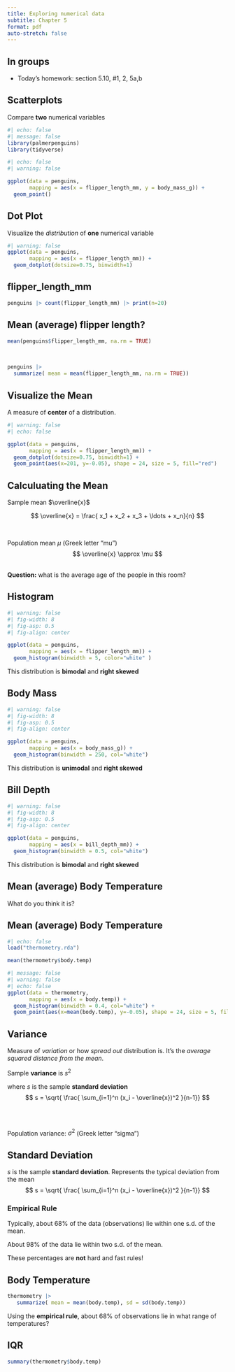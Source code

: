 ```yaml
---
title: Exploring numerical data
subtitle: Chapter 5
format: pdf
auto-stretch: false
---
```


## In groups

-   Today's homework: section 5.10, #1, 2, 5a,b

## Scatterplots

Compare **two** numerical variables

```r
#| echo: false
#| message: false
library(palmerpenguins)
library(tidyverse)
```

```r
#| echo: false
#| warning: false

ggplot(data = penguins, 
       mapping = aes(x = flipper_length_mm, y = body_mass_g)) +
  geom_point()

```

## Dot Plot

Visualize the *distribution* of **one** numerical variable

```r
#| warning: false
ggplot(data = penguins, 
       mapping = aes(x = flipper_length_mm)) +
  geom_dotplot(dotsize=0.75, binwidth=1)
```

## flipper_length_mm

```r
penguins |> count(flipper_length_mm) |> print(n=20)
```

## Mean (average) flipper length?

```r
mean(penguins$flipper_length_mm, na.rm = TRUE)
```

\

```r
penguins |>
  summarize( mean = mean(flipper_length_mm, na.rm = TRUE))
```

## Visualize the Mean

A measure of **center** of a distribution.

```r
#| warning: false
#| echo: false

ggplot(data = penguins, 
       mapping = aes(x = flipper_length_mm)) +
  geom_dotplot(dotsize=0.75, binwidth=1) +
  geom_point(aes(x=201, y=-0.05), shape = 24, size = 5, fill="red")

```

## Calculuating the Mean

Sample mean $\overline{x}$

$$
\overline{x} = \frac{ x_1 + x_2 + x_3 + \ldots + x_n}{n}
$$

\

Population mean $\mu$ (Greek letter "mu") $$
\overline{x} \approx \mu
$$

\
**Question:** what is the average age of the people in this room?

## Histogram

```r
#| warning: false
#| fig-width: 8
#| fig-asp: 0.5
#| fig-align: center

ggplot(data = penguins, 
       mapping = aes(x = flipper_length_mm)) +
  geom_histogram(binwidth = 5, color="white" )
```

This distribution is **bimodal** and **right skewed**

## Body Mass

```r
#| warning: false
#| fig-width: 8
#| fig-asp: 0.5
#| fig-align: center

ggplot(data = penguins, 
       mapping = aes(x = body_mass_g)) +
  geom_histogram(binwidth = 250, col="white")
```

This distribution is **unimodal** and **right skewed**

## Bill Depth

```r
#| warning: false
#| fig-width: 8
#| fig-asp: 0.5
#| fig-align: center

ggplot(data = penguins, 
       mapping = aes(x = bill_depth_mm)) +
  geom_histogram(binwidth = 0.5, col="white")
```

This distribution is **bimodal** and **right skewed**

## Mean (average) Body Temperature

What do you think it is?

## Mean (average) Body Temperature

```r
#| echo: false
load("thermometry.rda")
```

```r
mean(thermometry$body.temp)
```

```r
#| message: false
#| warning: false
#| echo: false
ggplot(data = thermometry, 
       mapping = aes(x = body.temp)) +
  geom_histogram(binwidth = 0.4, col="white") +
  geom_point(aes(x=mean(body.temp), y=-0.05), shape = 24, size = 5, fill="red")
```

## Variance

Measure of *variation* or how *spread out* distribution is. It's the *average squared distance from the mean*.

Sample **variance** is $s^2$

where *s* is the sample **standard deviation** $$
s = \sqrt{ \frac{ \sum_{i=1}^n (x_i - \overline{x})^2 }{n-1}}
$$

\
\

Population variance: $\sigma^2$ (Greek letter "sigma")

## Standard Deviation

*s* is the sample **standard deviation**. Represents the typical deviation from the mean $$
s = \sqrt{ \frac{ \sum_{i=1}^n (x_i - \overline{x})^2 }{n-1}}
$$

### Empirical Rule

Typically, about 68% of the data (observations) lie within one s.d. of the mean.

About 98% of the data lie within two s.d. of the mean.

These percentages are **not** hard and fast rules!

## Body Temperature

```r
thermometry |>
   summarize( mean = mean(body.temp), sd = sd(body.temp))
```

Using the **empirical rule**, about 68% of observations lie in what range of temperatures?


## IQR
```r
summary(thermometry$body.temp)
```